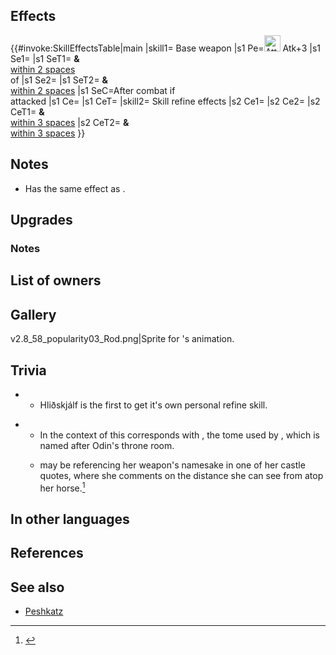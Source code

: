 {{Weapon Infobox
|tagid=SID_フリズスキャルヴ
|weaponType=Staff
|might=14
|range=2
|effect=Foe cannot counterattack. After combat, if unit attacked, inflicts Atk/Spd/Def/Res-4 on target and foes within 2 spaces of target through their next actions, and grants Atk/Spd/Def/Res+4 to unit and allies within 2 spaces for 1 turn.
|cost=400
|exclusive=1
|statModifiers=0,14,0,0,0
|required=Assault
|userVersion1=Weapon
|userVersion2=Gleam
|refinePaths=default
|refineSP=400
|refineMedals=500
|refineDews=200
|effectSkill1=Grants Atk/Spd+3 to allies within 3 spaces during combat. Inflicts Def/Res-3 on any foe within 3 spaces of unit during combat.
|iconSkill1=Hlidskjalf W.png
|tagidExtraSkill1=紋
|properties=random_owner
}}
==Effects==
{{#invoke:SkillEffectsTable|main
|skill1={{SCi|weapon}} Base weapon
|s1 Pe=[[File:Attack Plus W.png|x26px|class=inline-icon]] Atk+3
|s1 Se1={{Eft|Penalties|Atk/Spd/Def/Res|4}}
|s1 SeT1={{Tgt|Target Foe}} '''&''' {{Tgt|Foes}}<br>[[within 2 spaces]]<br>of {{Tgt|Target Foe}}
|s1 Se2={{Eft|Bonuses|Atk/Spd/Def/Res|4}}
|s1 SeT2={{Tgt|Unit}} '''&''' {{Tgt|Allies}}<br>[[within 2 spaces]]
|s1 SeC=After combat if<br>{{Tgt|Unit}} attacked 
|s1 Ce={{Eft|Prevent Counter}}
|s1 CeT={{Tgt|Foe}}
|skill2={{Si|Hliðskjálf|refine=Skill1}} Skill refine effects
|s2 Ce1={{Eft|Temporary Buffs|Atk/Spd|3}}
|s2 Ce2={{Eft|Temporary Debuffs|Def/Res|3}}
|s2 CeT1={{Tgt|Unit}} '''&''' {{Tgt|Allies}}<br>[[within 3 spaces]]
|s2 CeT2={{Tgt|Target Foe}} '''&''' {{Tgt|Foes}}<br>[[within 3 spaces]]
}}
==Notes==
* Has the same effect as {{St|Dazzling Staff 3}}.
{{Prevent counterattacks}}
{{IfUnitAttacked}}
{{Penalties}}
{{Bonuses}}
==Upgrades==
{{Weapon Upgrade List}}
===Notes===
{{Temporary buffs}}
{{AlliesCombatEffect|effect=temporary buffs}}
{{Temporary debuffs}}
{{FoesCombatEffect|effect=temporary debuffs}}
==List of owners==
{{Skill Hero List}}
==Gallery==
<gallery>
v2.8_58_popularity03_Rod.png|Sprite for {{PAGENAME}}'s animation.
</gallery>

==Trivia==
{{Rsn|紋章牽制R3|Goad Atk/Spd R 3}}
** Hliðskjálf is the first {{Wtt|Colorless Staff}} to get it's own personal refine skill.
{{NorseMyth|is the high seat of the god Odin allowing him to see into all realms. In other words, it is Odin's throne.}}
** In the context of {{FE|H}} this corresponds with {{Wt|Valaskjálf}}, the tome used by {{Ht|???: Masked Knight}}, which is named after Odin's throne room.
** {{Ut|Veronica: Brave Princess}} may be referencing her weapon's namesake in one of her castle quotes, where she comments on the distance she can see from atop her horse.<ref>{{RefQuote|From the back of a horse, you can see far into the distance... Do you want to ride with me?|{{Ut|Veronica: Brave Princess}}}}</ref>

==In other languages==
{{OtherLanguages
|japanese=フリズスキャルヴ
|german=Hliðskjálf
|spanishEU=Hliðskjálf
|spanishLA=Hliðskjálf
|french=Hliðskjálf
|italian=Hliðskjálf
|chineseTW=至高王座之杖
|portuguese=Hliðskjálf
}}
==References==
<references/>
==See also==
* [[Peshkatz]]
{{Weapons Navbox}}